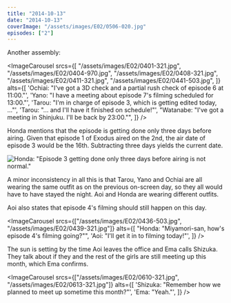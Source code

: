 ```yaml
---
title: "2014-10-13"
date: "2014-10-13"
coverImage: "/assets/images/E02/0506-020.jpg"
episodes: ["2"]
---
```


Another assembly:

<ImageCarousel
  srcs={[
    "/assets/images/E02/0401-321.jpg",
    "/assets/images/E02/0404-970.jpg",
    "/assets/images/E02/0408-321.jpg",
    "/assets/images/E02/0411-321.jpg",
    "/assets/images/E02/0441-503.jpg",
  ]}
  alts={[
    'Ochiai: "I\'ve got a 3D check and a partial rush check of episode 6 at 11:00."',
    'Yano: "I have a meeting about episode 7\'s filming scheduled for 13:00."',
    'Tarou: "I\'m in charge of episode 3, which is getting edited today, ..."',
    'Tarou: "... and I\'ll have it finished on schedule!"',
    "Watanabe: \"I've got a meeting in Shinjuku. I'll be back by 23:00.\"",
  ]}
/>

Honda mentions that the episode is getting done only three days before airing. Given that episode 1 of Exodus aired on the 2nd, the air date of episode 3 would be the 16th. Subtracting three days yields the current date.

![Honda: "Episode 3 getting done only three days before airing is not normal."](/assets/images/E02/0417-503.jpg)

A minor inconsistency in all this is that Tarou, Yano and Ochiai are all wearing the same outfit as on the previous on-screen day, so they all would have to have stayed the night. Aoi and Honda are wearing different outfits.

Aoi also states that episode 4's filming should still happen on this day.

<ImageCarousel
  srcs={["/assets/images/E02/0436-503.jpg", "/assets/images/E02/0439-321.jpg"]}
  alts={[
    "Honda: \"Miyamori-san, how's episode 4's filming going?\"",
    'Aoi: "I\'ll get it in to filming today!"',
  ]}
/>

The sun is setting by the time Aoi leaves the office and Ema calls Shizuka. They talk about if they and the rest of the girls are still meeting up this month, which Ema confirms.

<ImageCarousel
  srcs={["/assets/images/E02/0610-321.jpg", "/assets/images/E02/0613-321.jpg"]}
  alts={[
    'Shizuka: "Remember how we planned to meet up sometime this month?"',
    'Ema: "Yeah."',
  ]}
/>
